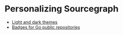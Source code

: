 # Personalizing Sourcegraph

- [Light and dark themes](/getting-started/personalization/themes)
- [Badges for Go public repositories](/getting-started/personalization/badges)
